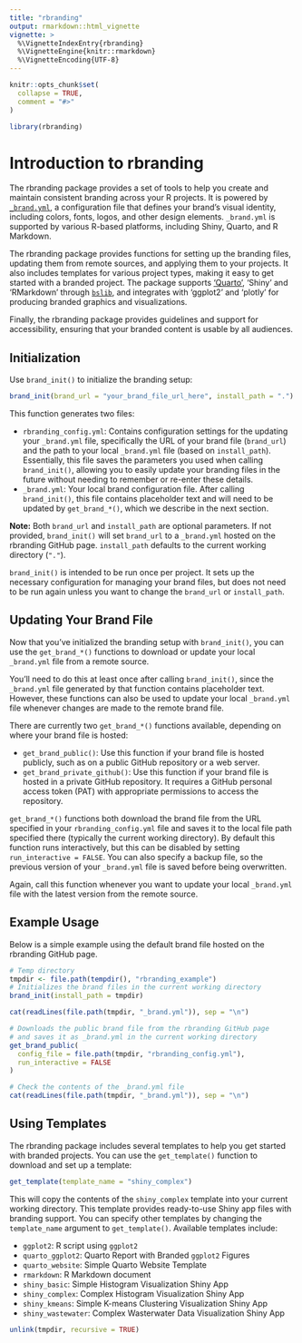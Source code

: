 ```yaml
---
title: "rbranding"
output: rmarkdown::html_vignette
vignette: >
  %\VignetteIndexEntry{rbranding}
  %\VignetteEngine{knitr::rmarkdown}
  %\VignetteEncoding{UTF-8}
---
```


```r
knitr::opts_chunk$set(
  collapse = TRUE,
  comment = "#>"
)
```

```r
library(rbranding)
```

# Introduction to rbranding

The rbranding package provides a set of tools to help you create and maintain consistent branding across your R projects. It is powered by [`_brand.yml`](https://posit-dev.github.io/brand-yml/), a configuration file that defines your brand's visual identity, including colors, fonts, logos, and other design elements. `_brand.yml` is supported by various R-based platforms, including Shiny, Quarto, and R Markdown.

The rbranding package provides functions for setting up the branding files, updating them from remote sources, and applying them to your projects. It also includes templates for various project types, making it easy to get started with a branded project. The package supports ['Quarto'](https://quarto.org/docs/authoring/brand.html), 'Shiny' and 'RMarkdown' through [`bslib`](https://pkgs.rstudio.com/bslib/articles/brand-yml/index.html), and integrates with 'ggplot2' and 'plotly' for producing branded graphics and visualizations.

Finally, the rbranding package provides guidelines and support for accessibility, ensuring that your branded content is usable by all audiences.

## Initialization

Use `brand_init()` to initialize the branding setup:

``` r
brand_init(brand_url = "your_brand_file_url_here", install_path = ".")
```

This function generates two files:

- `rbranding_config.yml`: Contains configuration settings for the updating your `_brand.yml` file, specifically the URL of your brand file (`brand_url`) and the path to your local `_brand.yml` file (based on `install_path`). Essentially, this file saves the parameters you used when calling `brand_init()`, allowing you to easily update your branding files in the future without needing to remember or re-enter these details.
- `_brand.yml`: Your local brand configuration file. After calling `brand_init()`, this file contains placeholder text and will need to be updated by `get_brand_*()`, which we describe in the next section.

**Note:** Both `brand_url` and `install_path` are optional parameters. If not provided, `brand_init()` will set `brand_url` to a `_brand.yml` hosted on the rbranding GitHub page. `install_path` defaults to the current working directory (`"."`).

`brand_init()` is intended to be run once per project. It sets up the necessary configuration for managing your brand files, but does not need to be run again unless you want to change the `brand_url` or `install_path`.


## Updating Your Brand File

Now that you've initialized the branding setup with `brand_init()`, you can use the `get_brand_*()` functions to download or update your local `_brand.yml` file from a remote source.

You'll need to do this at least once after calling `brand_init()`, since the `_brand.yml` file generated by that function contains placeholder text. However, these functions can also be used to update your local `_brand.yml` file whenever changes are made to the remote brand file.

There are currently two `get_brand_*()` functions available, depending on where your brand file is hosted:

- `get_brand_public()`: Use this function if your brand file is hosted publicly, such as on a public GitHub repository or a web server.
- `get_brand_private_github()`: Use this function if your brand file is hosted in a private GitHub repository. It requires a GitHub personal access token (PAT) with appropriate permissions to access the repository.

`get_brand_*()` functions both download the brand file from the URL specified in your `rbranding_config.yml` file and saves it to the local file path specified there (typically the current working directory). By default this function runs interactively, but this can be disabled by setting `run_interactive = FALSE`. You can also specify a backup file, so the previous version of your `_brand.yml` file is saved before being overwritten.

Again, call this function whenever you want to update your local `_brand.yml` file with the latest version from the remote source.

## Example Usage

Below is a simple example using the default brand file hosted on the rbranding GitHub page.

```r
# Temp directory
tmpdir <- file.path(tempdir(), "rbranding_example")
# Initializes the brand files in the current working directory
brand_init(install_path = tmpdir)

cat(readLines(file.path(tmpdir, "_brand.yml")), sep = "\n")

# Downloads the public brand file from the rbranding GitHub page
# and saves it as _brand.yml in the current working directory
get_brand_public(
  config_file = file.path(tmpdir, "rbranding_config.yml"),
  run_interactive = FALSE
)

# Check the contents of the _brand.yml file
cat(readLines(file.path(tmpdir, "_brand.yml")), sep = "\n")
```

## Using Templates

The rbranding package includes several templates to help you get started with branded projects. You can use the `get_template()` function to download and set up a template:

``` r
get_template(template_name = "shiny_complex")
```

This will copy the contents of the `shiny_complex` template into your current working directory. This template provides ready-to-use Shiny app files with branding support. You can specify other templates by changing the `template_name` argument to `get_template()`. Available templates include:

- `ggplot2`: R script using `ggplot2`
- `quarto_ggplot2`: Quarto Report with Branded `ggplot2` Figures
- `quarto_website`: Simple Quarto Website Template
- `rmarkdown`: R Markdown document
- `shiny_basic`: Simple Histogram Visualization Shiny App
- `shiny_complex`: Complex Histogram Visualization Shiny App
- `shiny_kmeans`: Simple K-means Clustering Visualization Shiny App
- `shiny_wastewater`: Complex Wasterwater Data Visualization Shiny App

```r
unlink(tmpdir, recursive = TRUE)
```